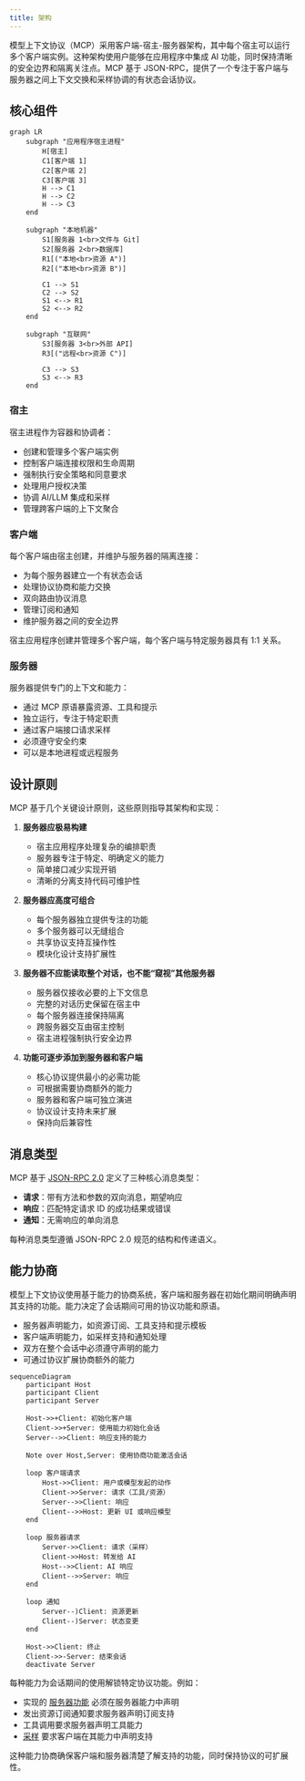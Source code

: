 ```yaml
---
title: 架构
---
```


模型上下文协议（MCP）采用客户端-宿主-服务器架构，其中每个宿主可以运行多个客户端实例。这种架构使用户能够在应用程序中集成 AI 功能，同时保持清晰的安全边界和隔离关注点。MCP 基于 JSON-RPC，提供了一个专注于客户端与服务器之间上下文交换和采样协调的有状态会话协议。

## 核心组件

```mermaid
graph LR
    subgraph "应用程序宿主进程"
        H[宿主]
        C1[客户端 1]
        C2[客户端 2]
        C3[客户端 3]
        H --> C1
        H --> C2
        H --> C3
    end

    subgraph "本地机器"
        S1[服务器 1<br>文件与 Git]
        S2[服务器 2<br>数据库]
        R1[("本地<br>资源 A")]
        R2[("本地<br>资源 B")]

        C1 --> S1
        C2 --> S2
        S1 <--> R1
        S2 <--> R2
    end

    subgraph "互联网"
        S3[服务器 3<br>外部 API]
        R3[("远程<br>资源 C")]

        C3 --> S3
        S3 <--> R3
    end
```

### 宿主

宿主进程作为容器和协调者：

- 创建和管理多个客户端实例
- 控制客户端连接权限和生命周期
- 强制执行安全策略和同意要求
- 处理用户授权决策
- 协调 AI/LLM 集成和采样
- 管理跨客户端的上下文聚合

### 客户端

每个客户端由宿主创建，并维护与服务器的隔离连接：

- 为每个服务器建立一个有状态会话
- 处理协议协商和能力交换
- 双向路由协议消息
- 管理订阅和通知
- 维护服务器之间的安全边界

宿主应用程序创建并管理多个客户端，每个客户端与特定服务器具有 1:1 关系。

### 服务器

服务器提供专门的上下文和能力：

- 通过 MCP 原语暴露资源、工具和提示
- 独立运行，专注于特定职责
- 通过客户端接口请求采样
- 必须遵守安全约束
- 可以是本地进程或远程服务

## 设计原则

MCP 基于几个关键设计原则，这些原则指导其架构和实现：

1. **服务器应极易构建**

   - 宿主应用程序处理复杂的编排职责
   - 服务器专注于特定、明确定义的能力
   - 简单接口减少实现开销
   - 清晰的分离支持代码可维护性

2. **服务器应高度可组合**

   - 每个服务器独立提供专注的功能
   - 多个服务器可以无缝组合
   - 共享协议支持互操作性
   - 模块化设计支持扩展性

3. **服务器不应能读取整个对话，也不能“窥视”其他服务器**

   - 服务器仅接收必要的上下文信息
   - 完整的对话历史保留在宿主中
   - 每个服务器连接保持隔离
   - 跨服务器交互由宿主控制
   - 宿主进程强制执行安全边界

4. **功能可逐步添加到服务器和客户端**
   - 核心协议提供最小的必需功能
   - 可根据需要协商额外的能力
   - 服务器和客户端可独立演进
   - 协议设计支持未来扩展
   - 保持向后兼容性

## 消息类型

MCP 基于 [JSON-RPC 2.0](https://www.jsonrpc.org/specification) 定义了三种核心消息类型：

- **请求**：带有方法和参数的双向消息，期望响应
- **响应**：匹配特定请求 ID 的成功结果或错误
- **通知**：无需响应的单向消息

每种消息类型遵循 JSON-RPC 2.0 规范的结构和传递语义。

## 能力协商

模型上下文协议使用基于能力的协商系统，客户端和服务器在初始化期间明确声明其支持的功能。能力决定了会话期间可用的协议功能和原语。

- 服务器声明能力，如资源订阅、工具支持和提示模板
- 客户端声明能力，如采样支持和通知处理
- 双方在整个会话中必须遵守声明的能力
- 可通过协议扩展协商额外的能力

```mermaid
sequenceDiagram
    participant Host
    participant Client
    participant Server

    Host->>+Client: 初始化客户端
    Client->>+Server: 使用能力初始化会话
    Server-->>Client: 响应支持的能力

    Note over Host,Server: 使用协商功能激活会话

    loop 客户端请求
        Host->>Client: 用户或模型发起的动作
        Client->>Server: 请求（工具/资源）
        Server-->>Client: 响应
        Client-->>Host: 更新 UI 或响应模型
    end

    loop 服务器请求
        Server->>Client: 请求（采样）
        Client->>Host: 转发给 AI
        Host-->>Client: AI 响应
        Client-->>Server: 响应
    end

    loop 通知
        Server--)Client: 资源更新
        Client--)Server: 状态变更
    end

    Host->>Client: 终止
    Client->>-Server: 结束会话
    deactivate Server
```

每种能力为会话期间的使用解锁特定协议功能。例如：

- 实现的 [服务器功能](/specification/2024-11-05/server) 必须在服务器能力中声明
- 发出资源订阅通知要求服务器声明订阅支持
- 工具调用要求服务器声明工具能力
- [采样](/specification/2024-11-05/client) 要求客户端在其能力中声明支持

这种能力协商确保客户端和服务器清楚了解支持的功能，同时保持协议的可扩展性。